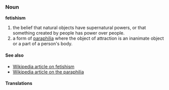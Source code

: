 ===Noun===
'''fetishism'''

#the belief that natural objects have supernatural powers, or that something created by people has power over people.
#a form of [[paraphilia]] where the object of attraction is an inanimate object or a part of a person's body. 

====See also====
*[[w:Fetishism|Wikipedia article on fetishism]] 
*[[w:Sexual fetishism|Wikipedia article on the paraphilia]]

====Translations====
<!-- None yet. -->